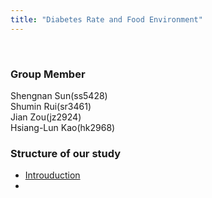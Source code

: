 ```yaml
---
title: "Diabetes Rate and Food Environment"
---
```

<br>

### Group Member
Shengnan Sun(ss5428)  
Shumin Rui(sr3461)  
Jian Zou(jz2924)  
Hsiang-Lun Kao(hk2968)

### Structure of our study
* [Introuduction](introduction.html)
* 